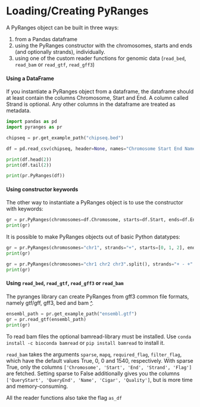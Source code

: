 # Loading/Creating PyRanges

A PyRanges object can be built in three ways:

1. from a Pandas dataframe
2. using the PyRanges constructor with the chromosomes, starts and ends (and optionally strands), individually.
3. using one of the custom reader functions for genomic data (`read_bed`, `read_bam` or `read_gtf`, `read_gff3`)

#### Using a DataFrame {-}

If you instantiate a PyRanges object from a dataframe, the dataframe should at
least contain the columns Chromosome, Start and End. A column called Strand is
optional. Any other columns in the dataframe are treated as metadata.

```python

import pandas as pd
import pyranges as pr

chipseq = pr.get_example_path("chipseq.bed")

df = pd.read_csv(chipseq, header=None, names="Chromosome Start End Name Score Strand".split(), sep="\t")

print(df.head(2))
print(df.tail(2))

print(pr.PyRanges(df))
```

#### Using constructor keywords {-}

The other way to instantiate a PyRanges object is to use the constructor with keywords:

```python
gr = pr.PyRanges(chromosomes=df.Chromosome, starts=df.Start, ends=df.End)
print(gr)
```

It is possible to make PyRanges objects out of basic Python datatypes:

```python
gr = pr.PyRanges(chromosomes="chr1", strands="+", starts=[0, 1, 2], ends=(3, 4, 5))
print(gr)

gr = pr.PyRanges(chromosomes="chr1 chr2 chr3".split(), strands="+ - +".split(), starts=[0, 1, 2], ends=(3, 4, 5))
print(gr)
```

#### Using `read_bed`, `read_gtf`, `read_gff3` or `read_bam` {-}

The pyranges library can create PyRanges from gff3 common file formats, namely gtf/gff, gff3, bed and bam [^].

```python
ensembl_path = pr.get_example_path("ensembl.gtf")
gr = pr.read_gtf(ensembl_path)
print(gr)
```

To read bam files the optional bamread-library must be installed. Use `conda
install -c bioconda bamread` or `pip install bamread` to install it.

`read_bam` takes the arguments `sparse`, `mapq`, `required_flag`, `filter_flag`,
which have the default values True, 0, 0 and 1540, respectively. With sparse
True, only the columns `['Chromosome', 'Start', 'End', 'Strand', 'Flag']` are
fetched. Setting sparse to False additionally gives you the columns `['QueryStart',
'QueryEnd', 'Name', 'Cigar', 'Quality']`, but is more time and memory-consuming.

All the reader functions also take the flag `as_df`

[^]: PyRanges uses the pysam library which requires that the bam file must have an index.
